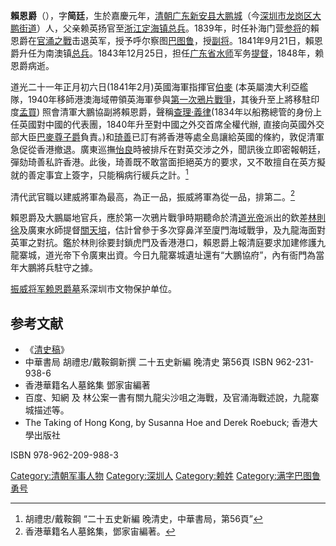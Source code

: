 '''賴恩爵'''（{{bd|1795年||1848年||catIdx=L}}），字'''简廷'''，生於嘉慶元年，[[清朝|清朝]][[广东|广东]][[新安县|新安县]][[大鹏城|大鹏城]]（今[[深圳市|深圳市]][[龙岗区|龙岗区]][[大鹏街道|大鹏街道]]）人，父亲赖英扬官至[[浙江|浙江]][[定海镇|定海镇]][[总兵|总兵]]。1839年，时任补海门营[[参将|参将]]的賴恩爵在[[官涌之戰|官涌之戰]]击退英军，授予呼尔察图[[巴图鲁|巴图鲁]]，授[[副将|副将]]。1841年9月21日，賴恩爵升任为南澳镇[[总兵|总兵]]。1843年12月25日，担任[[广东省|广东省]][[水师|水师]]军务[[提督|提督]]，1848年，赖恩爵病逝。

道光二十一年正月初六日(1841年2月)英國海軍指揮官[[伯麥|伯麥]] (本英屬澳大利亞艦隊，1940年移師港澳海域帶領英海軍參與[[第一次鴉片戰爭|第一次鴉片戰爭]]，其後升至上將移駐印度[[孟買|孟買]]) 照會清軍大鵬協副將賴恩爵，聲稱[[查理·義律|查理·義律]](1834年以船務總管的身份上任英國對中國的代表團，1840年升至對中國之外交首席全權代辦, 直接向英國外交部大臣[[第三代巴麥尊子爵亨利·坦普爾|巴麥尊子爵]]負責。)和[[琦善|琦善]]已訂有將香港等處全島讓給英國的條約，敦促清軍急促從香港撤退。廣東巡撫[[怡良|怡良]]時被排斥在對英交涉之外，聞訊後立即密報朝廷，彈劾琦善私許香港。此後，琦善既不敢當面拒絕英方的要求，又不敢擅自在英方擬就的善定事宜上簽字，只能稱病行緩兵之計。<ref>胡禮忠/戴鞍鋼 “二十五史新編 晚清史，中華書局，第56頁”</ref>

清代武官職以建威將軍為最高，為正一品，振威將軍為從一品，排第二。<ref>香港華籍名人墓銘集，鄧家宙編著。</ref>

賴恩爵及大鵬屬地官兵，應於第一次鴉片戰爭時期聽命於清[[道光帝|道光帝]]派出的欽差[[林則徐|林則徐]]及廣東水師提督[[關天培|關天培]]，估計曾參于多次穿鼻洋至廈門海域戰爭，及九龍海面對英軍之對抗。鑑於林則徐要封鎖虎門及香港港口，賴恩爵上報清庭要求加建修護九龍寨城，道光帝下令廣東出資。今日九龍寨城遺址還有“大鵬協府”，內有衙門為當年大鵬將兵駐守之據。

[[振威将军赖恩爵墓|振威将军赖恩爵墓]]系深圳市文物保护单位。

==参考文献==
*《[[清史稿|清史稿]]》
* 中華書局 胡禮忠/戴鞍鋼新撰 二十五史新編 晚清史 第56頁 ISBN 962-231-938-6
* 香港華籍名人墓銘集 鄧家宙編著
* 百度、知網 及 林公案一書有關九龍尖沙咀之海戰，及官涌海戰述說，九龍寨城描述等。
* The Taking of Hong Kong, by Susanna Hoe and Derek Roebuck; 香港大學出版社 
ISBN 978-962-209-988-3

{{DEFAULTSORT:L}}
[[Category:清朝军事人物|Category:清朝军事人物]]
[[Category:深圳人|Category:深圳人]]
[[Category:赖姓|Category:赖姓]]
[[Category:满字巴图鲁勇号|Category:满字巴图鲁勇号]]